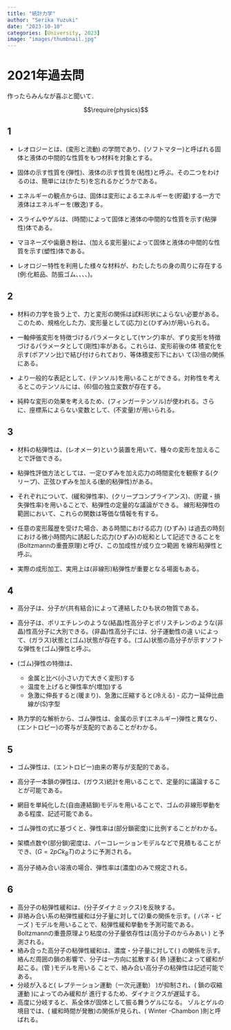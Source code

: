```yaml
---
title: "統計力学"
author: "Serika Yuzuki"
date: "2023-10-10"
categories: [University, 2023]
image: "images/thumbnail.jpg"
---
```


# 2021年過去問
作ったらみんなが喜ぶと聞いて．

$$\require{physics}$$

## 1

- レオロジーとは、(変形と流動) の学問であり、(ソフトマター)と呼ばれる固体と液体の中間的な性質をもつ材料を対象とする。

- 固体の示す性質を(弾性)、液体の示す性質を(粘性)と呼ぶ。その二つをわけるのは、簡単には(かたち)を忘れるかどうかである。

- エネルギーの観点からは、固体は変形によるエネルギーを(貯蔵)する一方で液体はエネルギーを(散逸)する。

- スライムやゲルは、(時間)によって固体と液体の中間的な性質を示す(粘弾性)体である。

- マヨネーズや歯磨き粉は、(加える変形量)によって固体と液体の中間的な性質を示す(塑性)体である。

- レオロジー特性を利用した様々な材料が、わたしたちの身の周りに存在する (例:化粧品、防振ゴム、、、、)。

## 2

- 材料の力学を扱う上で、力と変形の関係は試料形状によらない必要がある。このため、規格化した力、変形量として(応力)と(ひずみ)が用いられる。

- 一軸伸張変形を特徴づけるパラメータとして(ヤング)率が、ずり変形を特徴づけるパラメータとして(剛性)率がある。これらは、変形前後の体 積変化を示す(ポアソン比)で結び付けられており、等体積変形下におい て(3)倍の関係にある。

- より一般的な表記として、(テンソル)を用いることができる。対称性を考えるとこのテンソルには、(6)個の独立変数が存在する。

- 純粋な変形の効果を考えるため、(フィンガーテンソル)が使われる。さらに、座標系によらない変数として、(不変量)が用いられる。

## 3

- 材料の粘弾性は、(レオメータ)という装置を用いて、種々の変形を加えることで評価できる。

- 粘弾性評価方法としては、一定ひずみを加え応力の時間変化を観察する(クリープ)、正弦ひずみを加える(動的粘弾性)がある。

- それぞれについて、(緩和弾性率)、(クリープコンプライアンス)、(貯蔵・損失弾性率)を用いることで、粘弾性の定量的な議論ができる。 線形粘弾性の範囲において、これらの関数は等価な情報を有する。

- 任意の変形履歴を受けた場合、ある時間における応力 (ひずみ) は過去の時刻における微小時間内に誘起した応力(ひずみ)の総和として記述できることを(Boltzmannの重畳原理)と呼び、この加成性が成り立つ範囲 を線形粘弾性と呼ぶ。

- 実際の成形加工、実用上は(非線形)粘弾性が重要となる場面もある。

## 4

- 高分子は、分子が(共有結合)によって連結したひも状の物質である。

- 高分子は、ポリエチレンのような(結晶)性高分子とポリスチレンのような(非晶)性高分子に大別できる。(非晶)性高分子には、分子運動性の違 いによって、(ガラス)状態と(ゴム)状態が存在する。(ゴム)状態の高分子が示すソフトな弾性を(ゴム)弾性と呼ぶ。

- (ゴム)弾性の特徴は、
  - 金属と比べ(小さい力で大きく変形)する
  - 温度を上げると弾性率が(増加)する
  - 急激に伸長すると(暖まり)、急激に圧縮すると(冷える) - 応力ー延伸比曲線が(S)字型
  
- 熱力学的な解析から、ゴム弾性は、金属の示す(エネルギー)弾性と異なり、 (エントロピー)の寄与が支配的であることがわかる。

## 5

- ゴム弾性は、(エントロピー)由来の寄与が支配的である。

- 高分子一本鎖の弾性は、(ガウス)統計を用いることで、定量的に議論することが可能である。

- 網目を単純化した(自由連結鎖)モデルを用いることで、ゴムの非線形挙動をある程度、記述可能である。

- ゴム弾性の式に基づくと、弾性率は(部分鎖密度)に比例することがわかる。

- 架橋点数や(部分鎖)密度は、パーコレーションモデルなどで見積もることができ、($G = 2pCk_BT$)のように予測される。

- 高分子絡み合い溶液の場合、弾性率は(濃度)のみで規定される。

## 6

- 高分子の粘弾性緩和は、(分子ダイナミックス)を反映する。
- 非絡み合い系の粘弾性緩和は分子量に対して(2)乗の関係を示す。( バネ・ビーズ   ) モデルを用いることで、粘弾性緩和挙動を予測可能である。Boltzmannの重畳原理より粘度の分子量依存性は(高分子のからみあい ) と予測される。
- 絡み合った高分子の粘弾性緩和は、濃度・分子量に対して(  ) の関係を示す。絡んだ周囲の鎖の影響で、分子は一方向に拡散する( 熱   )運動によって緩和が起こる。(管 )モデルを用いる ことで、絡み合い高分子の粘弾性は記述可能である。
- 分岐が入ると( レプテーション運動（一次元運動）  )が抑制され、(  鎖の収縮運動 )によってのみ緩和が 進行するため、ダイナミクスが遅延する。
- 高度に分岐すると、系全体が固体として振る舞うゲルになる。 ゾルとゲルの境目では、(    緩和時間が発散)の関係が見られ、(  Winter -Chambon )則と呼ばれる。


